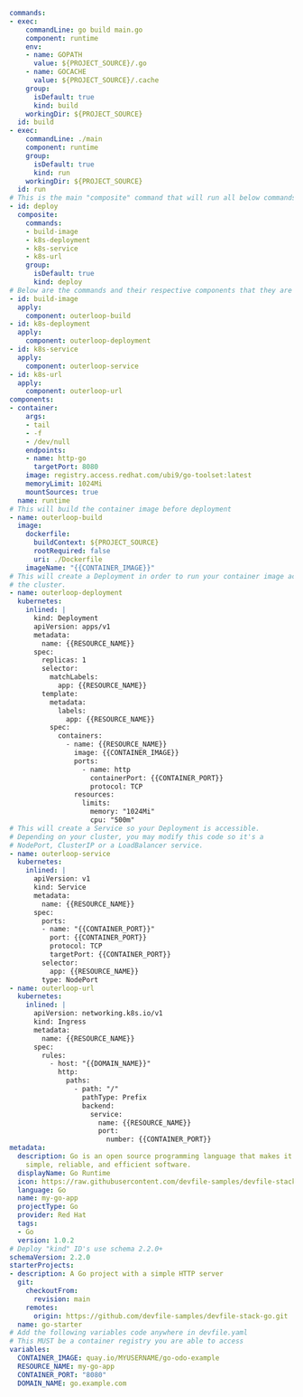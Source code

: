 ```yaml showLineNumbers
commands:
- exec:
    commandLine: go build main.go
    component: runtime
    env:
    - name: GOPATH
      value: ${PROJECT_SOURCE}/.go
    - name: GOCACHE
      value: ${PROJECT_SOURCE}/.cache
    group:
      isDefault: true
      kind: build
    workingDir: ${PROJECT_SOURCE}
  id: build
- exec:
    commandLine: ./main
    component: runtime
    group:
      isDefault: true
      kind: run
    workingDir: ${PROJECT_SOURCE}
  id: run
# This is the main "composite" command that will run all below commands
- id: deploy
  composite:
    commands:
    - build-image
    - k8s-deployment
    - k8s-service
    - k8s-url
    group:
      isDefault: true
      kind: deploy
# Below are the commands and their respective components that they are "linked" to deploy
- id: build-image
  apply:
    component: outerloop-build
- id: k8s-deployment
  apply:
    component: outerloop-deployment
- id: k8s-service
  apply:
    component: outerloop-service
- id: k8s-url
  apply:
    component: outerloop-url
components:
- container:
    args:
    - tail
    - -f
    - /dev/null
    endpoints:
    - name: http-go
      targetPort: 8080
    image: registry.access.redhat.com/ubi9/go-toolset:latest
    memoryLimit: 1024Mi
    mountSources: true
  name: runtime
# This will build the container image before deployment
- name: outerloop-build
  image:
    dockerfile:
      buildContext: ${PROJECT_SOURCE}
      rootRequired: false
      uri: ./Dockerfile
    imageName: "{{CONTAINER_IMAGE}}"
# This will create a Deployment in order to run your container image across
# the cluster.
- name: outerloop-deployment
  kubernetes:
    inlined: |
      kind: Deployment
      apiVersion: apps/v1
      metadata:
        name: {{RESOURCE_NAME}}
      spec:
        replicas: 1
        selector:
          matchLabels:
            app: {{RESOURCE_NAME}}
        template:
          metadata:
            labels:
              app: {{RESOURCE_NAME}}
          spec:
            containers:
              - name: {{RESOURCE_NAME}}
                image: {{CONTAINER_IMAGE}}
                ports:
                  - name: http
                    containerPort: {{CONTAINER_PORT}}
                    protocol: TCP
                resources:
                  limits:
                    memory: "1024Mi"
                    cpu: "500m"
# This will create a Service so your Deployment is accessible.
# Depending on your cluster, you may modify this code so it's a
# NodePort, ClusterIP or a LoadBalancer service.
- name: outerloop-service
  kubernetes:
    inlined: |
      apiVersion: v1
      kind: Service
      metadata:
        name: {{RESOURCE_NAME}}
      spec:
        ports:
        - name: "{{CONTAINER_PORT}}"
          port: {{CONTAINER_PORT}}
          protocol: TCP
          targetPort: {{CONTAINER_PORT}}
        selector:
          app: {{RESOURCE_NAME}}
        type: NodePort
- name: outerloop-url
  kubernetes:
    inlined: |
      apiVersion: networking.k8s.io/v1
      kind: Ingress
      metadata:
        name: {{RESOURCE_NAME}}
      spec:
        rules:
          - host: "{{DOMAIN_NAME}}"
            http:
              paths:
                - path: "/"
                  pathType: Prefix
                  backend:
                    service:
                      name: {{RESOURCE_NAME}}
                      port:
                        number: {{CONTAINER_PORT}}
metadata:
  description: Go is an open source programming language that makes it easy to build
    simple, reliable, and efficient software.
  displayName: Go Runtime
  icon: https://raw.githubusercontent.com/devfile-samples/devfile-stack-icons/main/golang.svg
  language: Go
  name: my-go-app
  projectType: Go
  provider: Red Hat
  tags:
  - Go
  version: 1.0.2
# Deploy "kind" ID's use schema 2.2.0+
schemaVersion: 2.2.0
starterProjects:
- description: A Go project with a simple HTTP server
  git:
    checkoutFrom:
      revision: main
    remotes:
      origin: https://github.com/devfile-samples/devfile-stack-go.git
  name: go-starter
# Add the following variables code anywhere in devfile.yaml
# This MUST be a container registry you are able to access
variables:
  CONTAINER_IMAGE: quay.io/MYUSERNAME/go-odo-example
  RESOURCE_NAME: my-go-app
  CONTAINER_PORT: "8080"
  DOMAIN_NAME: go.example.com
```